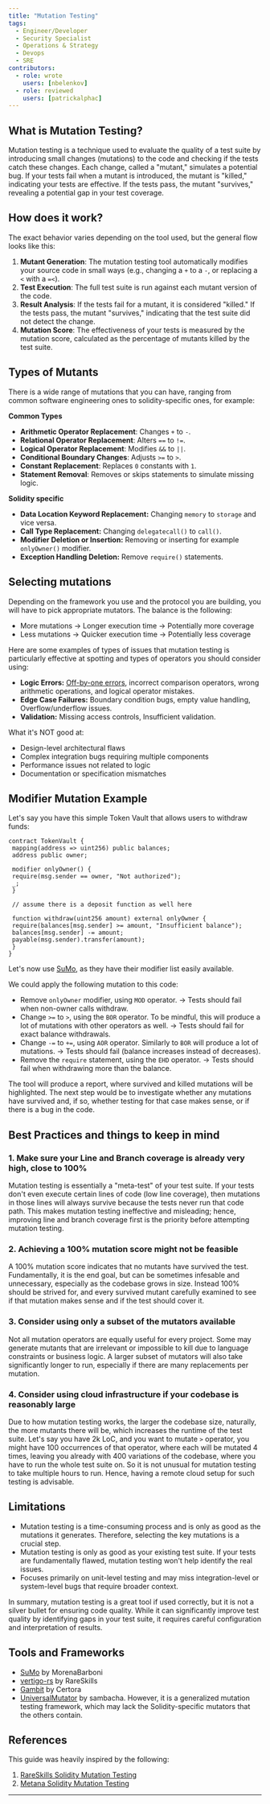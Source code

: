 ```yaml
---
title: "Mutation Testing"
tags:
  - Engineer/Developer
  - Security Specialist
  - Operations & Strategy
  - Devops
  - SRE
contributors:
  - role: wrote
    users: [nbelenkov]
  - role: reviewed
    users: [patrickalphac]
---
```



<TagProvider>
<TagFilter />


## What is Mutation Testing?

<TagList tags={frontmatter.tags} />
<AttributionList contributors={frontmatter.contributors} />

Mutation testing is a technique used to evaluate the quality of a test suite by introducing small changes (mutations) to the code and checking if the tests catch these changes. Each change, called a "mutant," simulates a potential bug. If your tests fail when a mutant is introduced, the mutant is "killed," indicating your tests are effective. If the tests pass, the mutant "survives," revealing a potential gap in your test coverage.

## How does it work?

The exact behavior varies depending on the tool used, but the general flow looks like this:

1. **Mutant Generation**: The mutation testing tool automatically modifies your source code in small ways (e.g., changing a `+` to a `-`, or replacing a `<` with a `=<`).
2. **Test Execution**: The full test suite is run against each mutant version of the code.
3. **Result Analysis**: If the tests fail for a mutant, it is considered "killed." If the tests pass, the mutant "survives," indicating that the test suite did not detect the change.
4. **Mutation Score**: The effectiveness of your tests is measured by the mutation score, calculated as the percentage of mutants killed by the test suite.

## Types of Mutants

There is a wide range of mutations that you can have, ranging from common software engineering ones to solidity-specific ones, for example:

**Common Types**

- **Arithmetic Operator Replacement**: Changes `+` to `-`.
- **Relational Operator Replacement**: Alters `==` to `!=`.
- **Logical Operator Replacement**: Modifies `&&` to `||`.
- **Conditional Boundary Changes**: Adjusts `>=` to `>`.
- **Constant Replacement**: Replaces `0` constants with `1`.
- **Statement Removal**: Removes or skips statements to simulate missing logic.

**Solidity specific**

- **Data Location Keyword Replacement:** Changing `memory` to `storage` and vice versa.
- **Call Type Replacement:** Changing `delegatecall()` to `call()`.
- **Modifier Deletion or Insertion:** Removing or inserting for example `onlyOwner()` modifier.
- **Exception Handling Deletion:** Remove `require()` statements.

## Selecting mutations

Depending on the framework you use and the protocol you are building, you will have to pick appropriate mutators. The balance is the following:

- More mutations -> Longer execution time -> Potentially more coverage 
- Less mutations -> Quicker execution time -> Potentially less coverage

Here are some examples of types of issues that mutation testing is particularly effective at spotting and types of operators you should consider using:

- **Logic Errors:** [Off-by-one errors](https://en.wikipedia.org/wiki/Off-by-one_error), incorrect comparison operators, wrong arithmetic operations, and logical operator mistakes.
- **Edge Case Failures:** Boundary condition bugs, empty value handling, Overflow/underflow issues.
- **Validation:** Missing access controls, Insufficient validation.

What it's NOT good at:

- Design-level architectural flaws
- Complex integration bugs requiring multiple components
- Performance issues not related to logic
- Documentation or specification mismatches

## Modifier Mutation Example

Let's say you have this simple Token Vault that allows users to withdraw funds:

```solidity
contract TokenVault {
 mapping(address => uint256) public balances;
 address public owner;
    
 modifier onlyOwner() {
 require(msg.sender == owner, "Not authorized");
 _;
 }

 // assume there is a deposit function as well here
    
 function withdraw(uint256 amount) external onlyOwner {
 require(balances[msg.sender] >= amount, "Insufficient balance");
 balances[msg.sender] -= amount;
 payable(msg.sender).transfer(amount);
 }
}
```

Let's now use [SuMo](https://github.com/MorenaBarboni/SuMo-SOlidity-MUtator), as they have their modifier list easily available.

We could apply the following mutation to this code:
- Remove `onlyOwner` modifier, using `MOD` operator.  → Tests should fail when non-owner calls withdraw.
- Change `>=` to `>`, using the `BOR` operator. To be mindful, this will produce a lot of mutations with other operators as well. → Tests should fail for exact balance withdrawals.
- Change `-=` to `+=`, using `AOR` operator. Similarly to `BOR` will produce a lot of mutations. → Tests should fail (balance increases instead of decreases).
- Remove the `require` statement, using the `EHD` operator. → Tests should fail when withdrawing more than the balance.

The tool will produce a report, where survived and killed mutations will be highlighted. The next step would be to investigate whether any mutations have survived and, if so, whether testing for that case makes sense, or if there is a bug in the code.

## Best Practices and things to keep in mind

### 1. Make sure your Line and Branch coverage is already very high, close to 100%

Mutation testing is essentially a "meta-test" of your test suite. If your tests don't even execute certain lines of code (low line coverage), then mutations in those lines will always survive because the tests never run that code path. This makes mutation testing ineffective and misleading; hence, improving line and branch coverage first is the priority before attempting mutation testing.

### 2. Achieving a 100% mutation score might not be feasible

A 100% mutation score indicates that no mutants have survived the test. Fundamentally, it is the end goal, but can be sometimes infesable and unnecessary, especially as the codebase grows in size. Instead 100% should be strived for, and every survived mutant carefully examined to see if that mutation makes sense and if the test should cover it.

### 3. Consider using only a subset of the mutators available

Not all mutation operators are equally useful for every project. Some may generate mutants that are irrelevant or impossible to kill due to language constraints or business logic. A larger subset of mutators will also take significantly longer to run, especially if there are many replacements per mutation.

### 4. Consider using cloud infrastructure if your codebase is reasonably large

Due to how mutation testing works, the larger the codebase size, naturally, the more mutants there will be, which increases the runtime of the test suite. Let's say you have 2k LoC, and you want to mutate `>` operator, you might have 100 occurrences of that operator, where each will be mutated 4 times, leaving you already with 400 variations of the codebase, where you have to run the whole test suite on. So it is not unusual for mutation testing to take multiple hours to run. Hence, having a remote cloud setup for such testing is advisable.


## Limitations

- Mutation testing is a time-consuming process and is only as good as the mutations it generates. Therefore, selecting the key mutations is a crucial step.
- Mutation testing is only as good as your existing test suite. If your tests are fundamentally flawed, mutation testing won't help identify the real issues.
- Focuses primarily on unit-level testing and may miss integration-level or system-level bugs that require broader context.

In summary, mutation testing is a great tool if used correctly, but it is not a silver bullet for ensuring code quality. While it can significantly improve test quality by identifying gaps in your test suite, it requires careful configuration and interpretation of results.


## Tools and Frameworks

- [SuMo](https://github.com/MorenaBarboni/SuMo-SOlidity-MUtator) by MorenaBarboni
- [vertigo-rs](https://github.com/RareSkills/vertigo-rs) by RareSkills
- [Gambit](https://github.com/Certora/gambit) by Certora
- [UniversalMutator](https://github.com/sambacha/universalmutator/tree/new-solidity-rules) by sambacha. However, it is a generalized mutation testing framework, which may lack the Solidity-specific mutators that the others contain.

## References

This guide was heavily inspired by the following:
1. [RareSkills Solidity Mutation Testing](https://rareskills.io/post/solidity-mutation-testing#gdvnie-100-line-and-branch-coverage-is-important-for-mutation-testing)
2. [Metana Solidity Mutation Testing](https://metana.io/blog/solidity-mutation-testing/)
---

</TagProvider>
<ContributeFooter />